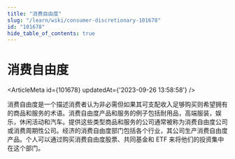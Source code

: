 ```yaml
---
title: "消费自由度"
slug: "/learn/wiki/consumer-discretionary-101678"
id: "101678"
hide_table_of_contents: true
---
```



# 消费自由度

<ArticleMeta id={101678} updatedAt={'2023-09-26 13:58:58'} />
<div className='border-solid border-b border-t-0 my-4 border-[var(--ifm-color-gray-300)]' />

消费自由度是一个描述消费者认为非必需但如果其可支配收入足够购买则希望拥有的商品和服务的术语。消费自由度产品和服务的例子包括耐用品，高端服装，娱乐，休闲活动和汽车。提供这些类型商品和服务的公司通常被称为消费自由度公司或消费周期性公司。经济的消费自由度部门包括各个行业，其公司生产消费自由度产品。个人可以通过购买消费自由度股票、共同基金和 ETF 来将他们的投资集中在这个部门。
